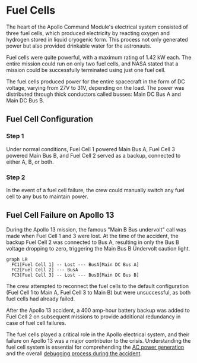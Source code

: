 
# Fuel Cells

The heart of the Apollo Command Module's electrical system consisted of three fuel cells, which produced electricity by reacting oxygen and hydrogen stored in liquid cryogenic form. This process not only generated power but also provided drinkable water for the astronauts.

<Callout>
Fuel cells were quite powerful, with a maximum rating of 1.42 kW each. The entire mission could run on only two fuel cells, and NASA stated that a mission could be successfully terminated using just one fuel cell.
</Callout>

The fuel cells produced power for the entire spacecraft in the form of DC voltage, varying from 27V to 31V, depending on the load. The power was distributed through thick conductors called busses: Main DC Bus A and Main DC Bus B.

## Fuel Cell Configuration

<Steps>

### Step 1
Under normal conditions, Fuel Cell 1 powered Main Bus A, Fuel Cell 3 powered Main Bus B, and Fuel Cell 2 served as a backup, connected to either A, B, or both.

### Step 2
In the event of a fuel cell failure, the crew could manually switch any fuel cell to any bus to maintain power.

</Steps>

## Fuel Cell Failure on Apollo 13

During the Apollo 13 mission, the famous "Main B Bus undervolt" call was made when Fuel Cell 1 and 3 were lost. At the time of the accident, the backup Fuel Cell 2 was connected to Bus A, resulting in only the Bus B voltage dropping to zero, triggering the Main Bus B Undervolt caution light.

```mermaid
graph LR
  FC1[Fuel Cell 1] -- Lost --- BusA[Main DC Bus A]
  FC2[Fuel Cell 2] --- BusA
  FC3[Fuel Cell 3] -- Lost --- BusB[Main DC Bus B]
```

The crew attempted to reconnect the fuel cells to the default configuration (Fuel Cell 1 to Main A, Fuel Cell 3 to Main B) but were unsuccessful, as both fuel cells had already failed.

<Callout>
After the Apollo 13 accident, a 400 amp-hour battery backup was added to Fuel Cell 2 on subsequent missions to provide additional redundancy in case of fuel cell failures.
</Callout>

The fuel cells played a critical role in the Apollo electrical system, and their failure on Apollo 13 was a major contributor to the crisis. Understanding the fuel cell system is essential for comprehending the [AC power generation](/command-module-power-system/inverters) and the overall [debugging process during the accident](/apollo-13-accident/debugging-by-mission-control).
